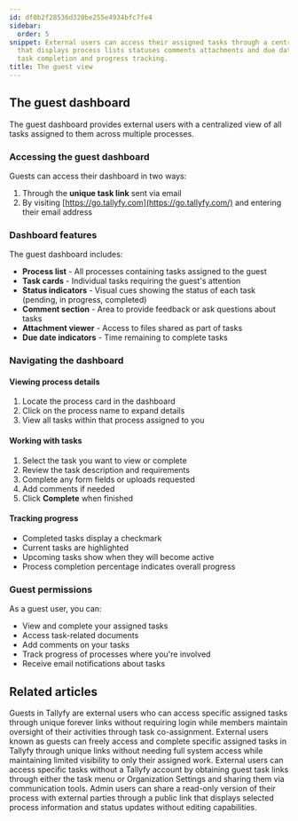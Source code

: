 ```yaml
---
id: df0b2f28536d320be255e4934bfc7fe4
sidebar:
  order: 5
snippet: External users can access their assigned tasks through a centralized dashboard
  that displays process lists statuses comments attachments and due dates while enabling
  task completion and progress tracking.
title: The guest view
---
```


## The guest dashboard

The guest dashboard provides external users with a centralized view of all tasks assigned to them across multiple processes.

### Accessing the guest dashboard

Guests can access their dashboard in two ways:
1. Through the **unique task link** sent via email
2. By visiting [https://go.tallyfy.com](https://go.tallyfy.com/) and entering their email address

### Dashboard features

The guest dashboard includes:

- **Process list** - All processes containing tasks assigned to the guest
- **Task cards** - Individual tasks requiring the guest's attention
- **Status indicators** - Visual cues showing the status of each task (pending, in progress, completed)
- **Comment section** - Area to provide feedback or ask questions about tasks
- **Attachment viewer** - Access to files shared as part of tasks
- **Due date indicators** - Time remaining to complete tasks

### Navigating the dashboard

#### Viewing process details
1. Locate the process card in the dashboard
2. Click on the process name to expand details
3. View all tasks within that process assigned to you

#### Working with tasks
1. Select the task you want to view or complete
2. Review the task description and requirements
3. Complete any form fields or uploads requested
4. Add comments if needed
5. Click **Complete** when finished

#### Tracking progress
- Completed tasks display a checkmark
- Current tasks are highlighted
- Upcoming tasks show when they will become active
- Process completion percentage indicates overall progress

### Guest permissions

As a guest user, you can:
- View and complete your assigned tasks
- Access task-related documents
- Add comments on your tasks
- Track progress of processes where you're involved
- Receive email notifications about tasks


## Related articles
<CardGrid>
<LinkTitleCard header="<b>Documenting > Guests</b>" href="/products/pro/documenting/guests/" > Guests in Tallyfy are external users who can access specific assigned tasks through unique forever links without requiring login while members maintain oversight of their activities through task co-assignment. </LinkTitleCard>
<LinkTitleCard header="<b>Guests > What is a guest</b>" href="/products/pro/documenting/guests/what-is-a-guest/" > External users known as guests can freely access and complete specific assigned tasks in Tallyfy through unique links without needing full system access while maintaining limited visibility to only their assigned work. </LinkTitleCard>
<LinkTitleCard header="<b>Guests > Get a guest's unique link</b>" href="/products/pro/documenting/guests/how-to-find-a-guest-task-link-in-tallyfy/" > External users can access specific tasks without a Tallyfy account by obtaining guest task links through either the task menu or Organization Settings and sharing them via communication tools. </LinkTitleCard>
<LinkTitleCard header="<b>Processes > Make a process visible to outsiders or guests</b>" href="/products/pro/tracking-and-tasks/processes/make-a-process-public/" > Admin users can share a read-only version of their process with external parties through a public link that displays selected process information and status updates without editing capabilities. </LinkTitleCard>
</CardGrid>